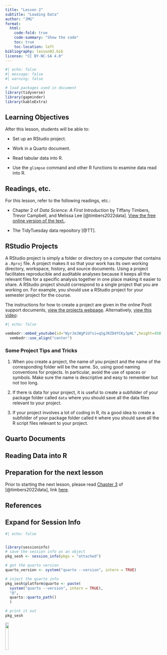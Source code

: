 ```yaml
---
title: "Lesson 2"
subtitle: "Loading Data"
author: "JMG"
format:
  html:
    code-fold: true
    code-summary: "Show the code"
    toc: true
    toc-location: left
bibliography: lesson02.bib
license: "CC BY-NC-SA 4.0"
---
```


```r
#| echo: false
#| message: false
#| warning: false

# load packages used in document
library(tidyverse)
library(gapminder)
library(kableExtra)
```


## Learning Objectives

After this lesson, students will be able to: 

* Set up an RStudio project.

* Work in a Quarto document.

* Read tabular data into R.

* Use the `glimpse` command and other R functions to examine data read into R.  

## Readings, etc.

For this lesson, refer to the following readings, etc.:

* Chapter 2 of *Data Science: A First Introduction* by Tiffany Timbers, Trevor Campbell, and Melissa Lee [@timbers2022data]. [View the free online version of the text.](https://datasciencebook.ca/).

* The TidyTuesday data repository [@TT].


## RStudio Projects

A RStudio project is simply a folder or directory on a computer that contains a `.Rproj` file. A project makes it so that your work has its own working directory, workspace, history, and source documents. Using a project facilitates reproducible and auditable analyses because it keeps all the relevant files for a specific analysis together in one place making it easier to share. A RStudio project should correspond to a single project that you are working on. For example, you should use a RStudio project for your semester project for the course. 

The instructions for how to create a project are given in the online Posit support documents, [view the projects webpage](https://support.posit.co/hc/en-us/articles/200526207-Using-RStudio-Projects#:~:text=To%20create%20a\%20new%20project,extension%29%20within%20the%20project%20directory.). Alternatively, [view this video](https://youtu.be/WyrJmJWgPiU?si=qSgJRZD4YCKy3pHL):

```r
#| echo: false

vembedr::embed_youtube(id="WyrJmJWgPiU?si=qSgJRZD4YCKy3pHL",height=450) %>%
  vembedr::use_align("center")
```



### Some Project Tips and Tricks

1. When you create a project, the name of you project and the name of the corresponding folder will be the same. So, using good naming conventions for projects. In particular, avoid the use of spaces or symbols. Make sure the name is descriptive and easy to remember but not too long. 

2. If there is data for your project, it is useful to create a subfolder of your package folder called `data` where you should save all the data files relevant to your project. 

3. If your project involves a lot of coding in R, its a good idea to create a subfolder of your package folder called `R` where you should save all the R script files relevant to your project. 

## Quarto Documents



## Reading Data into R


## Preparation for the next lesson

Prior to starting the next lesson, please read [Chapter 3](https://datasciencebook.ca/intro.html) of [@timbers2022data], link [here](https://datasciencebook.ca/intro.html). 

## References

::: {#refs}
:::


:::{.callout-tip collapse="true"}
## Expand for Session Info
```r
#| echo: false


library(sessioninfo)
# save the session info as an object
pkg_sesh <- session_info(pkgs = "attached")

# get the quarto version
quarto_version <- system("quarto --version", intern = TRUE)

# inject the quarto info
pkg_sesh$platform$quarto <- paste(
  system("quarto --version", intern = TRUE), 
  "@", 
  quarto::quarto_path()
  )

# print it out
pkg_sesh
```

:::


[![](http://mirrors.creativecommons.org/presskit/buttons/88x31/png/by-nc-sa.png?raw=1){fig-align="left" width=15%}](https://creativecommons.org/licenses/by-nc-sa/4.0/legalcode)


